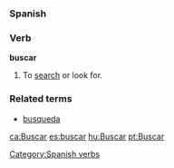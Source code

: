 ===Spanish===
===Verb===
[[Category:Spanish verbs]]
'''buscar'''

# To [[search]] or look for.

===Related terms===
*[[busqueda]]

[[ca:Buscar]]
[[es:buscar]]
[[hu:Buscar]]
[[pt:Buscar]]